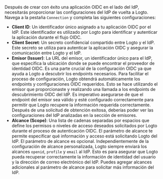 Después de crear con éxito una aplicación OIDC en el lado del IdP, necesitarás proporcionar las configuraciones del IdP de vuelta a Logto. Navega a la pestaña `Connection` y completa las siguientes configuraciones:

- **Client ID**: Un identificador único asignado a tu aplicación OIDC por el IdP. Este identificador es utilizado por Logto para identificar y autenticar la aplicación durante el flujo OIDC.
- **Client Secret**: Un secreto confidencial compartido entre Logto y el IdP. Este secreto se utiliza para autenticar la aplicación OIDC y asegurar la comunicación entre Logto y el IdP.
- **Emisor (Issuer)**: La URL del emisor, un identificador único para el IdP, que especifica la ubicación donde se puede encontrar el proveedor de identidad OIDC. Es una parte crucial de la configuración OIDC ya que ayuda a Logto a descubrir los endpoints necesarios.
  Para facilitar el proceso de configuración, Logto obtendrá automáticamente los endpoints y configuraciones OIDC requeridos. Esto se hace utilizando el emisor que proporcionaste y realizando una llamada a los endpoints de descubrimiento OIDC del IdP. Es imperativo asegurarse de que el endpoint del emisor sea válido y esté configurado correctamente para permitir que Logto recupere la información requerida correctamente.
  Después de una solicitud de obtención exitosa, deberías poder ver las configuraciones del IdP analizadas en la sección de emisores.
- **Alcance (Scope)**: Una lista de cadenas separadas por espacios que define los permisos o niveles de acceso deseados solicitados por Logto durante el proceso de autenticación OIDC. El parámetro de alcance te permite especificar qué información y acceso está solicitando Logto del IdP.
  El parámetro de alcance es opcional. Independientemente de la configuración de alcance personalizada, Logto siempre enviará los alcances `openid`, `profile` y `email` al IdP.
  Esto es para asegurar que Logto pueda recuperar correctamente la información de identidad del usuario y la dirección de correo electrónico del IdP. Puedes agregar alcances adicionales al parámetro de alcance para solicitar más información del IdP.
